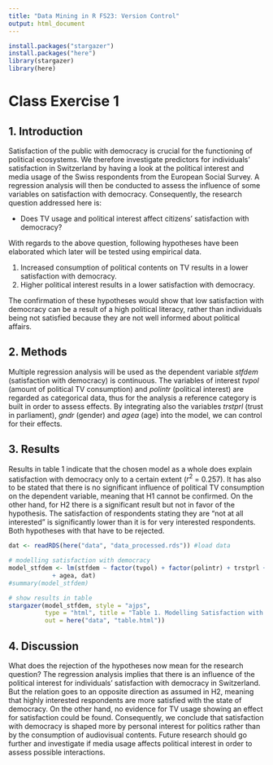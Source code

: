 ```yaml
---
title: "Data Mining in R FS23: Version Control"
output: html_document
---
```

```r
install.packages("stargazer")
install.packages("here")
library(stargazer)
library(here)
```

# Class Exercise 1

## 1. Introduction
Satisfaction of the public with democracy is crucial for the functioning of
political ecosystems. We therefore investigate predictors for individuals'
satisfaction in Switzerland by having a look at the political interest and
media usage of the Swiss respondents from the European Social Survey. A 
regression analysis will then be conducted to assess the influence of some 
variables on satisfaction with democracy. Consequently, the research question
addressed here is:


- Does TV usage and political interest affect citizens' satisfaction with 
democracy?


With regards to the above question, following hypotheses have been elaborated 
which later will be tested using empirical data. 

1. Increased consumption of political contents on TV results in a lower 
satisfaction with democracy.
2. Higher political interest results in a lower satisfaction with democracy.

The confirmation of these hypotheses would show that low satisfaction with 
democracy can be a result of a high political literacy, rather than individuals
being not satisfied because they are not well informed about political affairs. 

## 2. Methods
Multiple regression analysis will be used as the dependent variable *stfdem* 
(satisfaction with democracy) is continuous. The variables of interest *tvpol*
(amount of political TV consumption) and *polintr* (political interest) are 
regarded as categorical data, thus for the analysis a reference category is built
in order to assess effects. By integrating also the variables *trstprl* (trust
in parliament), *gndr* (gender) and *agea* (age) into the model, we can control
for their effects. 

## 3. Results
Results in table 1 indicate that the chosen model as a whole does explain 
satisfaction with democracy only to a certain extent ($r^{2}$ = 0.257). It has also
to be stated that there is no significant influence of political TV consumption
on the dependent variable, meaning that H1 cannot be confirmed. On the other hand,
for H2 there is a significant result but not in favor of the hypothesis. 
The satisfaction of respondents stating they are "not at all interested" is
significantly lower than it is for very interested respondents. Both hypotheses 
with that have to be rejected.
```r

dat <- readRDS(here("data", "data_processed.rds")) #load data

# modelling satisfaction with democracy
model_stfdem <- lm(stfdem ~ factor(tvpol) + factor(polintr) + trstprl + factor(gndr) 
            + agea, dat)
#summary(model_stfdem)

# show results in table
stargazer(model_stfdem, style = "ajps", 
          type = "html", title = "Table 1. Modelling Satisfaction with Democracy",
          out = here("data", "table.html"))
```




## 4. Discussion
What does the rejection of the hypotheses now mean for the research question? 
The regression analysis implies that there is an influence of the political
interest for individuals' satisfaction with democracy in Switzerland. But the
relation goes to an opposite direction as assumed in H2, meaning that highly
interested respondents are more satisfied with the state of democracy. On the
other hand, no evidence for TV usage showing an effect for satisfaction could
be found. Consequently, we conclude that satisfaction with democracy is shaped
more by personal interest for politics rather than by the consumption of
audiovisual contents. Future research should go further and investigate if media
usage affects political interest in order to assess possible interactions. 

